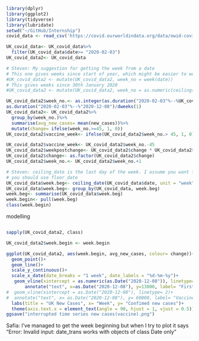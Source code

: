 ```r
library(dplyr)
library(ggplot2)
library(tidyverse)
library(lubridate)
setwd("~/GitHub/Internship")
covid_data <- read_csv('https://covid.ourworldindata.org/data/owid-covid-data.csv')
```

```r
UK_covid_data<- UK_covid_data%>%
  filter(UK_covid_data$date>= "2020-02-03")
UK_covid_data2<- UK_covid_data

# Steven: My suggestion for getting the week from a date
# This one gives weeks since start of year, which might be easier to work with in some ways
#UK_covid_data2 <- mutate(UK_covid_data2, week_no = week(date))
# This gives weeks since 30th January 2020
#UK_covid_data2 <- mutate(UK_covid_data2, week_no = as.numeric(ceiling(difftime(date, "2020-1-30", units = "weeks") ) ))

UK_covid_data2$week_no.<- as.integer(as.duration("2020-02-03"%--%UK_covid_data$date)/dweeks(1))
as.duration("2020-02-03"%--%"2020-12-08")/dweeks(1)
UK_covid_data2<- UK_covid_data2%>%
  group_by(week_no.)%>%
  summarise(avg_new_cases= mean(new_cases))%>%
  mutate(change= ifelse(week_no.>=45, 1, 0))
UK_covid_data2$vaccine_week<- ifelse(UK_covid_data2$week_no.> 45, 1, 0)

UK_covid_data2$vaccine_week<- UK_covid_data2$week_no.-45
UK_covid_data2$weekpostchange<- UK_covid_data2$change * UK_covid_data2$vaccine_week
UK_covid_data2$change<- as.factor(UK_covid_data2$change)
UK_covid_data2$week_no.<- UK_covid_data2$week_no.+1
```
```r
# Steven: ceiling_date is the last day of the week. I assume you want first day of the week, in which case
# you should use floor_date
UK_covid_data$week.beg<- ceiling_date(UK_covid_data$date, unit = "week", week_start = 1)
UK_covid_data$week.beg<- group_by(UK_covid_data, week.beg)
week.beg<- summarise(UK_covid_data$week.beg)
week.begin<- pull(week.beg)
class(week.begin)
```
modelling
```r

```


```r

sapply(UK_covid_data2, class)

UK_covid_data2$week.begin <- week.begin

ggplot(UK_covid_data2, aes(week.begin, avg_new_cases, colour= change))+
  geom_point()+
  geom_line()+
  scale_y_continuous()+
  scale_x_date(date_breaks = "1 week", date_labels = "%d-%m-%y")+
   geom_vline(xintercept = as.numeric(as.Date("2020-12-08")), linetype=2, colour = "red", lwd = 0.5) +
       annotate("text", x=as.Date("2020-12-08"), y=13000, label= "First Lockdown (26 Mar)", angle=90, hjust = -1, vjust = -0.5, colour = "red", fontface = 'bold') +
#  geom_vline(xintercept = as.Date("2020-12-08"), linetype= 2)+
#  annotate("text", x= as.Date("2020-12-08"), y= 60000, label= "Vaccine(8Dec)", angle= 90, size= 2 , colour= grey)+
  labs(title = "UK New Cases", x= "Week", y= "Confimed new cases")+
  theme(axis.text.x = element_text(angle = 90, hjust = 1, vjust = 0.5))
ggsave("interrupted time series new cases(vaccine).png")
```
Safia: I've managed to get the week beginning but when I try to plot it says "Error: Invalid input: date_trans works with objects of class Date only"


